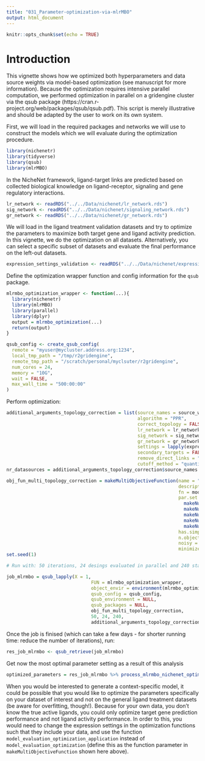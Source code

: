 ```yaml
---
title: "031_Parameter-optimization-via-mlrMBO"
output: html_document
---
```


```r
knitr::opts_chunk$set(echo = TRUE)
```

# Introduction  
This vignette shows how we optimized both hyperparameters and data source weights via model-based optimization (see manuscript for more information). Because the optimization requires intensive parallel computation, we performed optimization in parallel on a gridengine cluster via the qsub package (https://cran.r-project.org/web/packages/qsub/qsub.pdf). This script is merely illustrative and should be adapted by the user to work on its own system.  

First, we will load in the required packages and networks we will use to construct the models which we will evaluate during the optimization procedure.  

```r
library(nichenetr)
library(tidyverse)
library(qsub)
library(mlrMBO)
```

In the NicheNet framework, ligand-target links are predicted based on collected biological knowledge on ligand-receptor, signaling and gene regulatory interactions.  

```r
lr_network <- readRDS("../../Data/nichenet/lr_network.rds")
sig_network <- readRDS("../../Data/nichenet/signaling_network.rds")
gr_network <- readRDS("../../Data/nichenet/gr_network.rds")
```

We will load in the ligand treatment validation datasets and try to optimize the parameters to maximize both target gene and ligand activity prediction. In this vignette, we do the optimization on all datasets. Alternatively, you can select a specific subset of datasets and evaluate the final performance on the left-out datasets.  

```r
expression_settings_validation <- readRDS("../../Data/nichenet/expression_settings.rds")
```

Define the optimization wrapper function and config information for the `qsub` package.  

```r
mlrmbo_optimization_wrapper <- function(...){
  library(nichenetr)
  library(mlrMBO)
  library(parallel)
  library(dplyr)
  output = mlrmbo_optimization(...)
  return(output)
}

qsub_config <- create_qsub_config(
  remote = "myuser@mycluster.address.org:1234", 
  local_tmp_path = "/tmp/r2gridengine", 
  remote_tmp_path = "/scratch/personal/myclsuter/r2gridengine", 
  num_cores = 24, 
  memory = "10G", 
  wait = FALSE, 
  max_wall_time = "500:00:00"
)
```

Perform optimization:  

```r
additional_arguments_topology_correction = list(source_names = source_weights_df$source %>% unique(), 
                                                algorithm = "PPR", 
                                                correct_topology = FALSE,
                                                lr_network = lr_network, 
                                                sig_network = sig_network, 
                                                gr_network = gr_network, 
                                                settings = lapply(expression_settings_validation,convert_expression_settings_evaluation), 
                                                secondary_targets = FALSE, 
                                                remove_direct_links = "no", 
                                                cutoff_method = "quantile")
nr_datasources = additional_arguments_topology_correction$source_names %>% length()

obj_fun_multi_topology_correction = makeMultiObjectiveFunction(name = "nichenet_optimization",
                                                               description = "data source weight and hyperparameter optimization: expensive black-box function", 
                                                               fn = model_evaluation_optimization, 
                                                               par.set = makeParamSet(
                                                                 makeNumericVectorParam("source_weights", len = nr_datasources, lower = 0, upper = 1), 
                                                                 makeNumericVectorParam("lr_sig_hub", len = 1, lower = 0, upper = 1),  
                                                                 makeNumericVectorParam("gr_hub", len = 1, lower = 0, upper = 1),  
                                                                 makeNumericVectorParam("ltf_cutoff", len = 1, lower = 0.9, upper = 0.999),  
                                                                 makeNumericVectorParam("damping_factor", len = 1, lower = 0.01, upper = 0.99)), 
                                                               has.simple.signature = FALSE,
                                                               n.objectives = 4, 
                                                               noisy = FALSE,
                                                               minimize = c(FALSE,FALSE,FALSE,FALSE))
set.seed(1)

# Run with: 50 iterations, 24 desings evaluated in parallel and 240 start designs

job_mlrmbo = qsub_lapply(X = 1,
                               FUN = mlrmbo_optimization_wrapper,
                               object_envir = environment(mlrmbo_optimization_wrapper),
                               qsub_config = qsub_config,
                               qsub_environment = NULL, 
                               qsub_packages = NULL,
                               obj_fun_multi_topology_correction, 
                               50, 24, 240, 
                               additional_arguments_topology_correction)
```

Once the job is finised (which can take a few days - for shorter running time: reduce the number of iterations), run:  

```r
res_job_mlrmbo <- qsub_retrieve(job_mlrmbo)
```

Get now the most optimal parameter setting as a result of this analysis  

```r
optimized_parameters = res_job_mlrmbo %>% process_mlrmbo_nichenet_optimization(source_names = source_weights_df$source %>% unique())
```

When you would be interested to generate a context-specific model, it could be possible that you would like to optimize the parameters specifically on your dataset of interest and not on the general ligand treatment datasets (be aware for overfitting, though!). Because for your own data, you don't know the true active ligands, you could only optimize target gene prediction performance and not ligand activity performance. In order to this, you would need to change the expression settings in the optimization functions such that they include your data, and use the function `model_evaluation_optimization_application` instead of `model_evaluation_optimization` (define this as the function parameter in `makeMultiObjectiveFunction` shown here above).  



